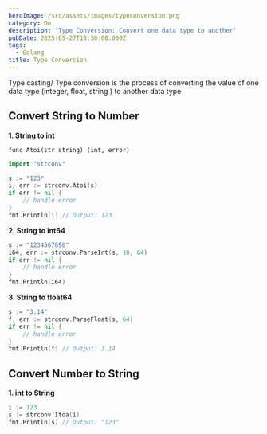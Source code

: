 ```yaml
---
heroImage: /src/assets/images/typeconversion.png
category: Go
description: 'Type Conversion: Convert one data type to another'
pubDate: 2025-05-27T18:30:00.000Z
tags:
  - Golang
title: Type Conversion
---
```


Type casting/ Type conversion is the process of converting the value of one data type (integer, float, string ) to another data type

## Convert String to Number

**1. String to int**

`func Atoi(str string) (int, error)`

```go
import "strconv"

s := "123"
i, err := strconv.Atoi(s)
if err != nil {
    // handle error
}
fmt.Println(i) // Output: 123
```

**2. String to int64**

```go
s := "1234567890"
i64, err := strconv.ParseInt(s, 10, 64)
if err != nil {
    // handle error
}
fmt.Println(i64)
```

**3. String to float64**

```go
s := "3.14"
f, err := strconv.ParseFloat(s, 64)
if err != nil {
    // handle error
}
fmt.Println(f) // Output: 3.14
```

## Convert Number to String

**1. int to String**

```go
i := 123
s := strconv.Itoa(i)
fmt.Println(s) // Output: "123"
```

